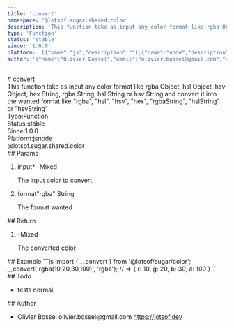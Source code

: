 ```yaml
---
title: 'convert'
namespace: '@lotsof.sugar.shared.color'
description: 'This function take as input any color format like rgba Object, hsl Object, hsv Object, hex String, rgba String, hsl String or hsv String and convert it into the wanted format like &quot;rgba&quot;, &quot;hsl&quot;, &quot;hsv&quot;, &quot;hex&quot;, &quot;rgbaString&quot;, &quot;hslString&quot; or &quot;hsvString&quot;'
type: 'Function'
status: 'stable'
since: '1.0.0'
platform: '[{"name":"js","description":""},{"name":"node","description":""}]'
author: '{"name":"Olivier Bossel","email":"olivier.bossel@gmail.com","url":"https://lotsof.dev"}'
---
```

<div class="docmap-mdx">
# convert
<div class="_description typo-lead typo-format">
This function take as input any color format like rgba Object, hsl Object, hsv Object, hex String, rgba String, hsl String or hsv String
and convert it into the wanted format like &quot;rgba&quot;, &quot;hsl&quot;, &quot;hsv&quot;, &quot;hex&quot;, &quot;rgbaString&quot;, &quot;hslString&quot; or &quot;hsvString&quot;
</div>
<div class="_metas">
<div class="_type"><span class="_type-label">Type:</span><span class="_type-value">Function</span></div>
<div class="_status"><span class="_status-label">Status:</span><span class="_status-value -stable">stable</span></div>
<div class="_since"><span class="_since-label">Since:</span><span class="_since-value">1.0.0</span></div>
<div class="_platform"><span class="_platform-label">Platform:</span><span class="_platform-value -js">js</span><span class="_platform-value -node">node</span></div>
</div>
<div class="_namespace">@lotsof.sugar.shared.color</div>
<div class="_params">
## Params
<ol class="_list">
<li class="_item">
<span class="_name">input<span class="_required">*</span></span><span class="_default">-</span> <span class="_type">Mixed</span>
<p class="_description">The input color to convert</p>
</li>
<li class="_item">
<span class="_name">format</span><span class="_default">&quot;rgba&quot;</span> <span class="_type">String</span>
<p class="_description">The format wanted</p>
</li>
</ol>
</div>
<div class="_return">
## Return
<ol class="_list">
<li class="_item">
<span class="_default">-</span><span class="_type">Mixed</span>
<p class="_description">The converted color</p>
</li>
</ol>
</div>
<div class="_examples">
## Example
```js
import { __convert } from '@lotsof/sugar/color';
__convert('rgba(10,20,30,100)', 'rgba'); // => { r: 10, g: 20, b: 30, a: 100 }
```
</div>
<div class="_todo">
## Todo
<ul class="_list">
<li class="_item">
<span class="_description">tests</span>
<span class="_priority -normal">normal</span>
</li>
</ul>
</div>
<div class="_author">
## Author
<ul class="_list">
<li class="_item">
<span class="_name">Olivier Bossel</span>
<span class="_email">olivier.bossel@gmail.com</span>
<a href="https://lotsof.dev" target="_blank" class="_url">https://lotsof.dev</a>
</li>
</ul>
</div>
</div>